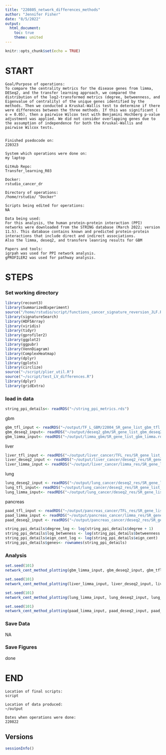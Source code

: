 ```yaml
---
title: "220805_network_differences_methods"
author: "Jennifer Fisher"
date: "8/5/2022"
output:
  html_document:
    toc: true
    theme: united
---
```


```r
knitr::opts_chunk$set(echo = TRUE)
```


# START 
    Goal/Purpose of operations: 
    To compare the centrality metrics for the disease genes from limma, DESeq2, and the transfer learning approach, we compared the distribution of the log2-transformed metrics (degree, betweenness, and Eigenvalue of centrality) of the unique genes identified by the methods. Then we conducted a Kruskal-Wallis test to determine if there were differences between the three methods. If this was significant ( ɑ = 0.05), then a pairwise Wilcox test with Benjamini Hochberg p-value adjustment was applied. We did not consider overlapping genes due to the assumption of independence for both the Kruskal-Wallis and pairwise Wilcox tests. 

    
    Finished psedocode on: 
    220323
    
    System which operations were done on: 
    my laptop
    
    GitHub Repo:
    Transfer_learning_R03
    
    Docker:
    rstudio_cancer_dr
    
    Directory of operations: 
    /home/rstudio/ "Docker"
    
    Scripts being edited for operations: 
    NA
    
    Data being used:
    For this analysis, the human protein-protein interaction (PPI) networks were downloaded from the STRING database (March 2022; version 11.5). This database contains known and predicted protein-protein interactions that include direct and indirect associations.
    Also the limma, deseq2, and transfere leanring results for GBM
    
    Papers and tools: 
    igrpah was used for PPI network analysis. 
    gPROFILER2 was used for pathway analysis.
    
# STEPS
### Set working directory 
```r
library(recount3)
library(SummarizedExperiment)
source("/home/rstudio/script/functions_cancer_signature_reversion_JLF.R")
library(signatureSearch)
library(HDF5Array)
library(viridis)
library(tidyr)
library(gprofiler2)
library(ggplot2)
library(ggpubr)
library(VennDiagram)
library(ComplexHeatmap)
library(dplyr)
library(gplots)
library(circlize)
source("~/script/plier_util.R")
source("~/script/test_LV_differences.R")
library(dplyr)
library(gridExtra)
```
### load in data
```r
string_ppi_details<- readRDS("~/string_ppi_metrics.rds")
```

gbm
```r
gbm_tfl_input <- readRDS("~/output/TF_L_GBM/22004_SR_gene_list_gbm_tfl.rds")
gbm_deseq2_input<- readRDS("~/output/deseq2_gbm/SR_gene_list_gbm_deseq2.rds")
gbm_limma_input<- readRDS("~/output/limma_gbm/SR_gene_list_gbm_limma.rds")
```

liver 
```r
liver_tfl_input <- readRDS("~/output/liver_cancer/TFL_res/SR_gene_list_liver_tfl.rds")
liver_deseq2_input <- readRDS("~/output/liver_cancer/deseq2_res/SR_gene_list_liver_deseq2.rds")
liver_limma_input <- readRDS("~/output/liver_cancer/limma_res/SR_gene_list_liver_limma.rds")
```

lung 
```r
lung_deseq2_input <- readRDS("~/output/lung_cancer/deseq2_res/SR_gene_list_luad_deseq2.rds")
lung_tfl_input<- readRDS("~/output/lung_cancer/deseq2_res/SR_gene_list_lung_tfl.rds")
lung_limma_input<- readRDS("~/output/lung_cancer/deseq2_res/SR_gene_list_lung_limma.rds")
```

pancreas
```r
paad_tfl_input <- readRDS("~/output/pancreas_cancer/TFL_res/SR_gene_list_paad_tfl.rds")
paad_limma_input <- readRDS("~/output/pancreas_cancer/limma_res/SR_gene_list_paad_limma.rds")
paad_deseq2_input <- readRDS("~/output/pancreas_cancer/deseq2_res/SR_gene_list_paad_deseq2.rds")
```


```r
string_ppi_details$degree_log <- log(string_ppi_details$degree + 1)
string_ppi_details$log_betweness <- log(string_ppi_details$betweenness +1)
string_ppi_details$eign_cent_log <- log(string_ppi_details$eign_cent)
string_ppi_details$genes<- rownames(string_ppi_details)
```

### Analysis


```r
set.seed(101)
network_cent_method_plotting(gbm_limma_input, gbm_deseq2_input, gbm_tfl_input, string_ppi_details= string_ppi_details, "~/output/gbm_plots/220822_network_gbm_")
```



```r
set.seed(101)
network_cent_method_plotting(liver_limma_input, liver_deseq2_input, liver_tfl_input, string_ppi_details= string_ppi_details,"~/output/liver_cancer/220822_network_liver_" )
```

```r
set.seed(101)
network_cent_method_plotting(lung_limma_input, lung_deseq2_input, lung_tfl_input, string_ppi_details= string_ppi_details, "~/output/lung_cancer/220822_network_lung_" )
```

```r
set.seed(101)
network_cent_method_plotting(paad_limma_input, paad_deseq2_input, paad_tfl_input, string_ppi_details= string_ppi_details, "~/output/pancreas_cancer/220822_network_paad_" )
```
### Save Data
NA

### Save Figures
done
    
# END
    Location of final scripts:
    script 
    
    Location of data produced:
    ~/output
    
    Dates when operations were done:
    220822
    
## Versions
```r
sessionInfo()
```
